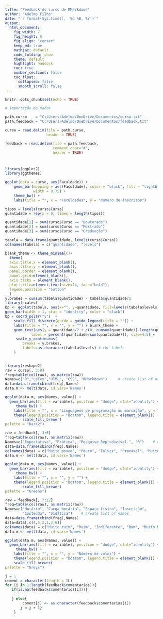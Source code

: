---
title: "Feedback do curso de RMarkdown"
author: "Adelmo Filho"
date: "`r format(Sys.time(), '%d %B, %Y')`"
output:
  html_document:
    fig_width: 7
    fig_height: 6
    fig_align: "center"
    keep_md: true
    mathjax: default
    code_folding: show
    theme: default
    highlight: haddock
    toc: true
    number_sections: false
    toc_float:
      collapsed: false
      smooth_scroll: false
---

```{r setup, include=FALSE}
knitr::opts_chunk$set(echo = TRUE)
```

```{r}
# Importação de dados

path.curso    = "C:/Users/Adelmo/OneDrive/Documentos/curso.txt"
path.feedback = "C:/Users/Adelmo/OneDrive/Documentos/feedback.txt"

curso = read.delim(file = path.curso, 
                   header = TRUE)

feedback = read.delim(file = path.feedback, 
                      comment.char="#", 
                      header = TRUE)
```

# 

```{r}
library(ggplot2)
library(ggthemes)

ggplot(data = curso, aes(Faculdade)) +
    geom_bar(mapping = aes(Faculdade), color = "black", fill = "lightblue",
             width = 0.75) +
    theme_bw() +
    labs(title = "", x = "Faculdades", y = "Número de inscritos")
```



```{r}
tipos = levels(curso$Curso)
quantidade = rep(x = 0, times = length(tipos))

quantidade[1] = sum(curso$Curso == "Doutorado")
quantidade[2] = sum(curso$Curso == "Mestrado")
quantidade[3] = sum(curso$Curso == "Graduação")  

tabela = data.frame(quantidade, levels(curso$Curso))
colnames(tabela) = c("quantidade", "levels")

blank_theme <- theme_minimal()+
  theme(
  axis.title.x = element_blank(),
  axis.title.y = element_blank(),
  panel.border = element_blank(),
  panel.grid=element_blank(),
  axis.ticks = element_blank(),
  plot.title=element_text(size=14, face="bold"),
  legend.position = "bottom"
  )
y.brakes = cumsum(tabela$quantidade) - tabela$quantidade/2
library(scales)
bp <- ggplot(tabela, aes(x="", y=quantidade, fill=levels(tabela$levels)))+
geom_bar(width = 1, stat = "identity", color = "black")
bp + coord_polar("y")  +
    scale_fill_discrete(guide = guide_legend(title = "")) +
    labs(title = "", x = "", y = "") + blank_theme + 
    geom_text(aes(y = quantidade/2 + c(0, cumsum(quantidade)[-length(quantidade)]), 
            label = percent(quantidade/sum(quantidade))), size=4.5) + 
     scale_y_continuous(
        breaks = y.brakes,
        labels=as.character(tabela$levels) # the labels
    )
    

```

```{r}
library(reshape2)
raw = curso[, 5:9]
freq=table(col(raw), as.matrix(raw))
Names=c("R","LaTex","HTML", "CSS", "RMarkdown")     # create list of names
data=data.frame(cbind(freq),Names)
data.m <- melt(data, id.vars='Names')

ggplot(data.m, aes(Names, value)) +   
  geom_bar(aes(fill = variable), position = "dodge", stat="identity") +
     theme_bw() +
    labs(title = "", x = "Linguagens de programação ou marcação", y = "") +
    theme(legend.position = "bottom", legend.title = element_blank()) +
        scale_fill_brewer(
palette = "Dark2")
```

```{r}
raw = feedback[, 3:6]
freq=table(col(raw), as.matrix(raw))
Names=c("Expectativa", "Prática", "Pesquisa Reproduzível.", "R")    # create list of names
data=data.frame(cbind(freq),Names)
colnames(data) = c("Muito pouco", "Pouco", "Talvez", "Provável", "Muito provável", "Names")
data.m <- melt(data, id.vars='Names')

ggplot(data.m, aes(Names, value)) +   
  geom_bar(aes(fill = variable), position = "dodge", stat="identity") +
     theme_bw() +
    labs(title = "", x = "", y = "") +
    theme(legend.position = "bottom", legend.title = element_blank()) +
        scale_fill_brewer(
palette = "Greens")
```

```{r}
raw = feedback[, 7:12]
freq=table(col(raw), as.matrix(raw))
Names=c("Horário", "Carga horária", "Espaço físico", "Inscrição",
        "Conteúdo", "Didática")    # create list of names
data=data.frame(cbind(freq),Names)
data=data[,c(4,5,2,1,3,6)] 
colnames(data) = c("Muito ruim", "Ruim", "Indiferente", "Bom", "Muito bom", "Names")
data.m <- melt(data, id.vars='Names')

ggplot(data.m, aes(Names, value)) +   
  geom_bar(aes(fill = variable), position = "dodge", stat="identity") +
     theme_bw() +
    labs(title = "", x = "", y = "Número de votos") +
    theme(legend.position = "bottom", legend.title = element_blank()) +
    scale_fill_brewer(
palette = "Greys")
```

```{r}
j = 1
coment = character(length = 1L)
for (i in 1:length(feedback$comentarios)){
   if(is.na(feedback$comentarios[i])){
       
   } else{
        coment[j] <- as.character(feedback$comentarios[i])
       j = j + 1}
    }
```

